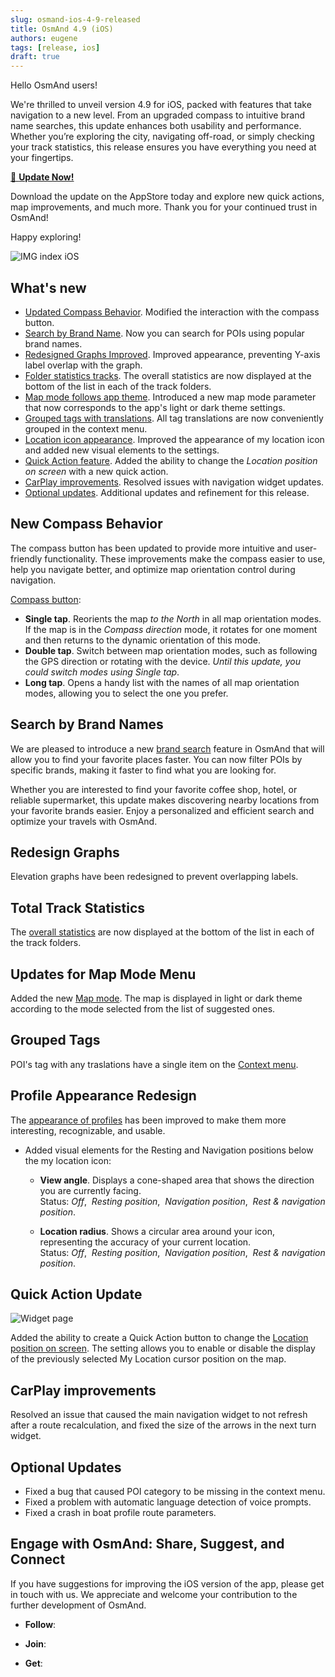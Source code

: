```yaml
---
slug: osmand-ios-4-9-released
title: OsmAnd 4.9 (iOS)
authors: eugene
tags: [release, ios]
draft: true
---
```




Hello OsmAnd users!  

We're thrilled to unveil version 4.9 for iOS, packed with features that take navigation to a new level. From an upgraded compass to intuitive brand name searches, this update enhances both usability and performance. Whether you’re exploring the city, navigating off-road, or simply checking your track statistics, this release ensures you have everything you need at your fingertips.

[🔄   **Update Now!**](https://itunes.apple.com/us/app/osmand-maps-travel-navigate/id934850257)

Download the update on the AppStore today and explore new quick actions, map improvements, and much more. Thank you for your continued trust in OsmAnd!

Happy exploring!

![IMG index iOS](./img/ios_4-9.png)

<!--truncate-->

## What's new

- [Updated Compass Behavior](#new-compass-behavior). Modified the interaction with the compass button. <!-- Now a single tap turns the map to the North, and a double tap switches the map orientation. -->
- [Search by Brand Name](#search-by-brand-names). Now you can search for POIs using popular brand names.
- [Redesigned Graphs Improved](#redesign-graphs). Improved appearance, preventing Y-axis label overlap with the graph. 
- [Folder statistics tracks](#total-track-statistics). The overall statistics are now displayed at the bottom of the list in each of the track folders.
- [Map mode follows app theme](#updates-for-map-mode-menu). Introduced a new map mode parameter that now corresponds to the app's light or dark theme settings.
- [Grouped tags with translations](#grouped-tags). All tag translations are now conveniently grouped in the context menu.
- [Location icon appearance](#profile-appearance-redesign). Improved the appearance of my location icon and added new visual elements to the settings.
- [Quick Action feature](#quick-action-update). Added the ability to change the *Location position on screen* with a new quick action.
- [CarPlay improvements](#carplay-improvements). Resolved issues with navigation widget updates. <!--Resolved issues with navigation widget updates after recalculations and adjusted arrow sizes in the turn widget.-->
- [Optional updates](#optional-updates). Additional updates and refinement for this release.


## New Compass Behavior

The compass button has been updated to provide more intuitive and user-friendly functionality. These improvements make the compass easier to use, help you navigate better, and optimize map orientation control during navigation.

[Compass button](https://osmand.net/docs/user/map/interact-with-map/#map-orientation-and-compass): 

- **Single tap**. Reorients the map *to the North* in all map orientation modes. If the map is in the *Compass direction* mode, it rotates for one moment and then returns to the dynamic orientation of this mode.
- **Double tap**. Switch between map orientation modes, such as following the GPS direction or rotating with the device. *Until this update, you could switch modes using Single tap*.
- **Long tap**. Opens a handy list with the names of all map orientation modes, allowing you to select the one you prefer.


## Search by Brand Names

We are pleased to introduce a new [brand search](https://osmand.net/docs/user/search/search-poi#how-to-use) feature in OsmAnd that will allow you to find your favorite places faster. You can now filter POIs by specific brands, making it faster to find what you are looking for.  

Whether you are interested to find your favorite coffee shop, hotel, or reliable supermarket, this update makes discovering nearby locations from your favorite brands easier. Enjoy a personalized and efficient search and optimize your travels with OsmAnd.


## Redesign Graphs

Elevation graphs have been redesigned to prevent overlapping labels.


## Total Track Statistics

The [overall statistics](https://osmand.net/docs/user/personal/tracks/manage-tracks#folder-statistics) are now displayed at the bottom of the list in each of the track folders.


## Updates for Map Mode Menu

Added the new [Map mode](https://osmand.net/docs/user/map/vector-maps#map-mode). The map is displayed in light or dark theme according to the mode selected from the list of suggested ones.


## Grouped Tags

POI's tag with any traslations have a single item on the [Context menu](https://osmand.net/docs/user/map/map-context-menu#details).


## Profile Appearance Redesign

The [appearance of profiles](https://osmand.net/docs/user/personal/profiles/#my-location-appearance) has been improved to make them more interesting, recognizable, and usable. 
<!-- 
The update includes:
- New icon and color selection components.
- Redesign of the location icon selection map.
- Default 3D icons.-->
- Added visual elements for the Resting and Navigation positions below the my location icon:

  - **View angle**. Displays a cone-shaped area that shows the direction you are currently facing.  
  Status: *Off*, &nbsp;*Resting position*, &nbsp;*Navigation position*, &nbsp;*Rest & navigation position*.  

  - **Location radius**. Shows a circular area around your icon, representing the accuracy of your current location.  
  Status: *Off*, &nbsp;*Resting position*, &nbsp;*Navigation position*, &nbsp;*Rest & navigation position*.  


##  Quick Action Update

![Widget page](./img/conf_screen_display_position_ios.png)

Added the ability to create a Quick Action button to change the [Location position on screen](https://osmand.net/docs/user/widgets/quick-action#settings). The setting allows you to enable or disable the display of the previously selected My Location cursor position on the map.


## CarPlay improvements

Resolved an issue that caused the main navigation widget to not refresh after a route recalculation, and fixed the size of the arrows in the next turn widget.


## Optional Updates

- Fixed a bug that caused POI category to be missing in the context menu. 
- Fixed a problem with automatic language detection of voice prompts. 
- Fixed a crash in boat profile route parameters.


## Engage with OsmAnd: Share, Suggest, and Connect

If you have suggestions for improving the iOS version of the app, please get in touch with us. We appreciate and welcome your contribution to the further development of OsmAnd.


- **Follow**: <LinksSocial/>  

- **Join**: <LinksTelegram/>  

- **Get**: &nbsp;<AppleStore/>